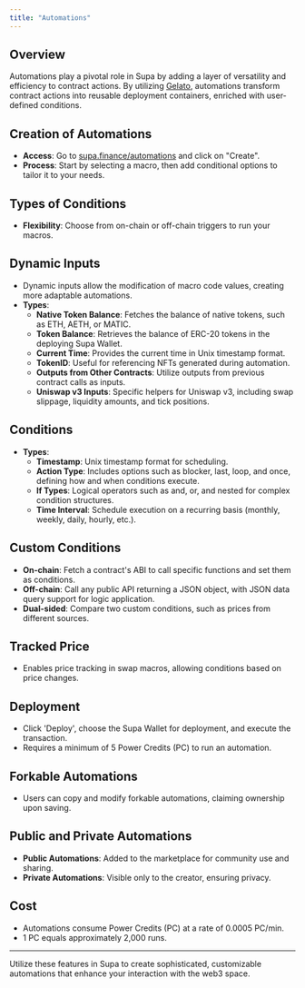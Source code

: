 ```yaml
---
title: "Automations"
---
```


## Overview

Automations play a pivotal role in Supa by adding a layer of versatility and efficiency to contract actions. By utilizing [Gelato](https://www.gelato.network), automations transform contract actions into reusable deployment containers, enriched with user-defined conditions.

## Creation of Automations

- **Access**: Go to [supa.finance/automations](https://www.supa.finance/automations) and click on "Create".
- **Process**: Start by selecting a macro, then add conditional options to tailor it to your needs.

## Types of Conditions

- **Flexibility**: Choose from on-chain or off-chain triggers to run your macros.

## Dynamic Inputs

- Dynamic inputs allow the modification of macro code values, creating more adaptable automations.
- **Types**:
  - **Native Token Balance**: Fetches the balance of native tokens, such as ETH, AETH, or MATIC.
  - **Token Balance**: Retrieves the balance of ERC-20 tokens in the deploying Supa Wallet.
  - **Current Time**: Provides the current time in Unix timestamp format.
  - **TokenID**: Useful for referencing NFTs generated during automation.
  - **Outputs from Other Contracts**: Utilize outputs from previous contract calls as inputs.
  - **Uniswap v3 Inputs**: Specific helpers for Uniswap v3, including swap slippage, liquidity amounts, and tick positions.

## Conditions

- **Types**:
  - **Timestamp**: Unix timestamp format for scheduling.
  - **Action Type**: Includes options such as blocker, last, loop, and once, defining how and when conditions execute.
  - **If Types**: Logical operators such as and, or, and nested for complex condition structures.
  - **Time Interval**: Schedule execution on a recurring basis (monthly, weekly, daily, hourly, etc.).

## Custom Conditions

- **On-chain**: Fetch a contract's ABI to call specific functions and set them as conditions.
- **Off-chain**: Call any public API returning a JSON object, with JSON data query support for logic application.
- **Dual-sided**: Compare two custom conditions, such as prices from different sources.

## Tracked Price

- Enables price tracking in swap macros, allowing conditions based on price changes.

## Deployment

- Click 'Deploy', choose the Supa Wallet for deployment, and execute the transaction.
- Requires a minimum of 5 Power Credits (PC) to run an automation.

## Forkable Automations

- Users can copy and modify forkable automations, claiming ownership upon saving.

## Public and Private Automations

- **Public Automations**: Added to the marketplace for community use and sharing.
- **Private Automations**: Visible only to the creator, ensuring privacy.

## Cost

- Automations consume Power Credits (PC) at a rate of 0.0005 PC/min.
- 1 PC equals approximately 2,000 runs.

---

Utilize these features in Supa to create sophisticated, customizable automations that enhance your interaction with the web3 space.
